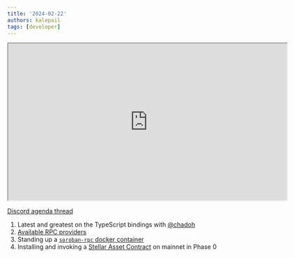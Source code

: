 ```yaml
---
title: '2024-02-22'
authors: kalepail
tags: [developer]
---
```


<iframe
  src="https://drive.google.com/file/d/1ZZm1eLe6L0ZRtpTxF77RfrLkW9ThAWh4/preview"
  width="640"
  height="360"
  allow="autoplay"
></iframe>

[Discord agenda thread](https://discord.com/channels/897514728459468821/1209582245824823337)

1. Latest and greatest on the TypeScript bindings with [@chadoh](https://github.com/chadoh)
2. [Available RPC providers](https://soroban.stellar.org/docs/reference/rpc-list#ecosystem-providers)
3. Standing up a [`soroban-rpc` docker container](https://soroban.stellar.org/docs/reference/rpc#docker-image)
4. Installing and invoking a [Stellar Asset Contract](https://soroban.stellar.org/docs/tokens/stellar-asset-contract) on mainnet in Phase 0
